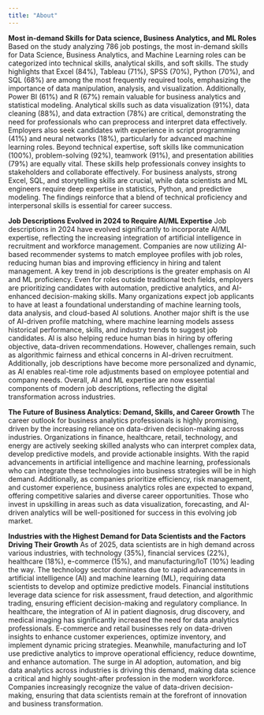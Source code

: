 ```yaml
---
title: "About"
---
```

**Most in-demand Skills for Data science, Business Analytics, and ML Roles**
 Based on the study analyzing 786 job postings, the most in-demand skills for Data Science, Business Analytics, and Machine Learning roles can be categorized into technical skills, analytical skills, and soft skills. The study highlights that Excel (84%), Tableau (71%), SPSS (70%), Python (70%), and SQL (68%) are among the most frequently required tools, emphasizing the importance of data manipulation, analysis, and visualization. Additionally, Power BI (61%) and R (67%) remain valuable for business analytics and statistical modeling.
Analytical skills such as data visualization (91%), data cleaning (88%), and data extraction (78%) are critical, demonstrating the need for professionals who can preprocess and interpret data effectively. Employers also seek candidates with experience in script programming (41%) and neural networks (18%), particularly for advanced machine learning roles.
Beyond technical expertise, soft skills like communication (100%), problem-solving (92%), teamwork (91%), and presentation abilities (79%) are equally vital. These skills help professionals convey insights to stakeholders and collaborate effectively. For business analysts, strong Excel, SQL, and storytelling skills are crucial, while data scientists and ML engineers require deep expertise in statistics, Python, and predictive modeling. The findings reinforce that a blend of technical proficiency and interpersonal skills is essential for career success.

**Job Descriptions Evolved in 2024 to Require AI/ML Expertise**
Job descriptions in 2024 have evolved significantly to incorporate AI/ML expertise, reflecting the increasing integration of artificial intelligence in recruitment and workforce management. Companies are now utilizing AI-based recommender systems to match employee profiles with job roles, reducing human bias and improving efficiency in hiring and talent management.
A key trend in job descriptions is the greater emphasis on AI and ML proficiency. Even for roles outside traditional tech fields, employers are prioritizing candidates with automation, predictive analytics, and AI-enhanced decision-making skills. Many organizations expect job applicants to have at least a foundational understanding of machine learning tools, data analysis, and cloud-based AI solutions.
Another major shift is the use of AI-driven profile matching, where machine learning models assess historical performance, skills, and industry trends to suggest job candidates. AI is also helping reduce human bias in hiring by offering objective, data-driven recommendations. However, challenges remain, such as algorithmic fairness and ethical concerns in AI-driven recruitment.
Additionally, job descriptions have become more personalized and dynamic, as AI enables real-time role adjustments based on employee potential and company needs. Overall, AI and ML expertise are now essential components of modern job descriptions, reflecting the digital transformation across industries.


**The Future of Business Analytics: Demand, Skills, and Career Growth**
The career outlook for business analytics professionals is highly promising, driven by the increasing reliance on data-driven decision-making across industries. Organizations in finance, healthcare, retail, technology, and energy are actively seeking skilled analysts who can interpret complex data, develop predictive models, and provide actionable insights. With the rapid advancements in artificial intelligence and machine learning, professionals who can integrate these technologies into business strategies will be in high demand. Additionally, as companies prioritize efficiency, risk management, and customer experience, business analytics roles are expected to expand, offering competitive salaries and diverse career opportunities. Those who invest in upskilling in areas such as data visualization, forecasting, and AI-driven analytics will be well-positioned for success in this evolving job market.

**Industries with the Highest Demand for Data Scientists and the Factors Driving Their Growth**
As of 2025, data scientists are in high demand across various industries, with technology (35%), financial services (22%), healthcare (18%), e-commerce (15%), and manufacturing/IoT (10%) leading the way. The technology sector dominates due to rapid advancements in artificial intelligence (AI) and machine learning (ML), requiring data scientists to develop and optimize predictive models. Financial institutions leverage data science for risk assessment, fraud detection, and algorithmic trading, ensuring efficient decision-making and regulatory compliance. In healthcare, the integration of AI in patient diagnosis, drug discovery, and medical imaging has significantly increased the need for data analytics professionals. E-commerce and retail businesses rely on data-driven insights to enhance customer experiences, optimize inventory, and implement dynamic pricing strategies. Meanwhile, manufacturing and IoT use predictive analytics to improve operational efficiency, reduce downtime, and enhance automation. The surge in AI adoption, automation, and big data analytics across industries is driving this demand, making data science a critical and highly sought-after profession in the modern workforce. Companies increasingly recognize the value of data-driven decision-making, ensuring that data scientists remain at the forefront of innovation and business transformation.
